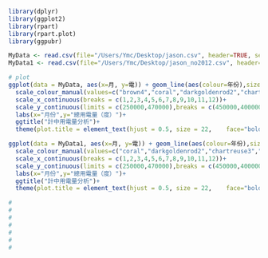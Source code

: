 ```r
library(dplyr)
library(ggplot2)
library(rpart)
library(rpart.plot)
library(ggpubr)

MyData <- read.csv(file="/Users/Ymc/Desktop/jason.csv", header=TRUE, sep=",", stringsAsFactors = FALSE)
MyData1 <- read.csv(file="/Users/Ymc/Desktop/jason_no2012.csv", header=TRUE, sep=",", stringsAsFactors = FALSE)

# plot
ggplot(data = MyData, aes(x=月, y=電)) + geom_line(aes(colour=年份),size=1.7)+
  scale_colour_manual(values=c("brown4","coral","darkgoldenrod2","chartreuse3","dodgerblue2","cyan2","darkorchid2"))+
  scale_x_continuous(breaks = c(1,2,3,4,5,6,7,8,9,10,11,12))+
  scale_y_continuous(limits = c(250000,470000),breaks = c(450000,400000,350000,300000,250000), labels = c("450k","400k","350k","300k","250k"))+
  labs(x="月份",y="總用電量（度）")+
  ggtitle("計中用電量分析")+
  theme(plot.title = element_text(hjust = 0.5, size = 22,    face="bold"),axis.title=element_text(size=14,face="bold"))

```
```r
ggplot(data = MyData1, aes(x=月, y=電)) + geom_line(aes(colour=年份),size=1.7)+
  scale_colour_manual(values=c("coral","darkgoldenrod2","chartreuse3","dodgerblue2","cyan2","darkorchid2"))+
  scale_x_continuous(breaks = c(1,2,3,4,5,6,7,8,9,10,11,12))+
  scale_y_continuous(limits = c(250000,470000),breaks = c(450000,400000,350000,300000,250000), labels = c("450k","400k","350k","300k","250k"))+
  labs(x="月份",y="總用電量（度）")+
  ggtitle("計中用電量分析")+
  theme(plot.title = element_text(hjust = 0.5, size = 22,    face="bold"),axis.title=element_text(size=14,face="bold"))
```
```r
#
#
#
#
#
#
#
```

